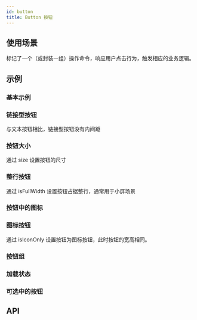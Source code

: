 ```yaml
---
id: button
title: Button 按钮
---
```



## 使用场景

标记了一个（或封装一组）操作命令，响应用户点击行为，触发相应的业务逻辑。

## 示例

### 基本示例

<Story fn={stories.Basic} />

### 链接型按钮

与文本按钮相比，链接型按钮没有内间距

<Story fn={stories.LinkButton} />

### 按钮大小

通过 size 设置按钮的尺寸

<Story fn={stories.Size} />

### 整行按钮

通过 isFullWidth 设置按钮占据整行，通常用于小屏场景

<Story fn={stories.FullWidth} />

### 按钮中的图标

<Story fn={stories.AddIcon} />

### 图标按钮

通过 isIconOnly 设置按钮为图标按钮，此时按钮的宽高相同。

<Story fn={stories.OnlyIcon} />

### 按钮组

<Story fn={stories.ButtonGroup} />

### 加载状态

<Story fn={stories.Loading} />

### 可选中的按钮

<Story fn={stories.Toggle} />

<Story fn={stories.ToggleGroup} />

## API

<PropsTable component={Button} />
